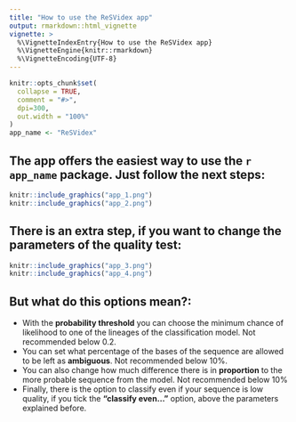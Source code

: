 ```yaml
---
title: "How to use the ReSVidex app"
output: rmarkdown::html_vignette
vignette: >
  %\VignetteIndexEntry{How to use the ReSVidex app}
  %\VignetteEngine{knitr::rmarkdown}
  %\VignetteEncoding{UTF-8}
---
```


```r
knitr::opts_chunk$set(
  collapse = TRUE,
  comment = "#>",
  dpi=300,
  out.width = "100%"
)
app_name <- "ReSVidex"
```

## The app offers the easiest way to use the **`r app_name `** package. Just follow the next steps:

```r
knitr::include_graphics("app_1.png")
knitr::include_graphics("app_2.png")
```

## There is an extra step, if you want to change the parameters of the quality test:

```r
knitr::include_graphics("app_3.png")
knitr::include_graphics("app_4.png")
```

## But what do this options mean?:

* With the **probability threshold** you can choose the minimum chance of likelihood to one of the lineages of the classification model. Not recommended below 0.2.
* You can set what percentage of the bases of the sequence are allowed to be left as **ambiguous**. Not recommended below 10%.
* You can also change how much difference there is in **proportion** to the more probable sequence from the model. Not recommended below 10%
* Finally, there is the option to classify even if your sequence is low quality, if you tick the **"classify even..."** option, above the parameters explained before.
